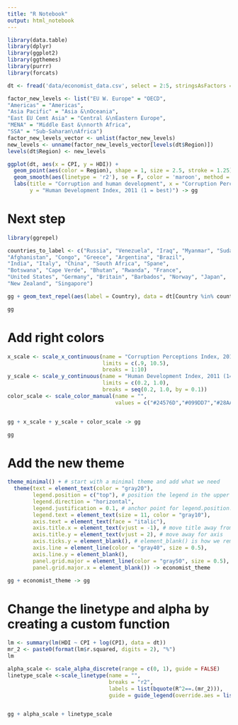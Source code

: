 ```yaml
---
title: "R Notebook"
output: html_notebook
---
```




```r
library(data.table)
library(dplyr)
library(ggplot2)
library(ggthemes)
library(purrr)
library(forcats)

dt <- fread('data/economist_data.csv', select = 2:5, stringsAsFactors = T)

factor_new_levels <- list("EU W. Europe" = "OECD",
"Americas" = "Americas",
"Asia Pacific" = "Asia &\nOceania",
"East EU Cemt Asia" = "Central &\nEastern Europe",
"MENA" = "Middle East &\nnorth Africa",
"SSA" = "Sub-Saharan\nAfrica")
factor_new_levels_vector <- unlist(factor_new_levels)
new_levels <- unname(factor_new_levels_vector[levels(dt$Region)])
levels(dt$Region) <- new_levels

ggplot(dt, aes(x = CPI, y = HDI)) + 
  geom_point(aes(color = Region), shape = 1, size = 2.5, stroke = 1.25) + 
  geom_smooth(aes(linetype = 'r2'), se = F, color = 'maroon', method = 'lm', formula = y ~ x + log(x)) + 
  labs(title = "Corruption and human development", x = "Corruption Perceptions Index, 2011 (10 = least corrupt)", 
       y = "Human Development Index, 2011 (1 = best)") -> gg

```
# Next step
```r
library(ggrepel)

countries_to_label <- c("Russia", "Venezuela", "Iraq", "Myanmar", "Sudan",
"Afghanistan", "Congo", "Greece", "Argentina", "Brazil",
"India", "Italy", "China", "South Africa", "Spane",
"Botswana", "Cape Verde", "Bhutan", "Rwanda", "France",
"United States", "Germany", "Britain", "Barbados", "Norway", "Japan",
"New Zealand", "Singapore")

gg + geom_text_repel(aes(label = Country), data = dt[Country %in% countries_to_label], color = 'grey20', force = 10) -> gg

gg
```
# Add right colors
```r
x_scale <- scale_x_continuous(name = "Corruption Perceptions Index, 2011 (10=least corrupt)",
                              limits = c(.9, 10.5),
                              breaks = 1:10)
y_scale <- scale_y_continuous(name = "Human Development Index, 2011 (1=Best)",
                              limits = c(0.2, 1.0),
                              breaks = seq(0.2, 1.0, by = 0.1))
color_scale <- scale_color_manual(name = "",
                                  values = c("#24576D","#099DD7","#28AADC","#248E84","#F2583F","#96503F"))


gg + x_scale + y_scale + color_scale -> gg

gg
```
# Add the new theme
```r
theme_minimal() + # start with a minimal theme and add what we need
  theme(text = element_text(color = "gray20"),
        legend.position = c("top"), # position the legend in the upper left
        legend.direction = "horizontal",
        legend.justification = 0.1, # anchor point for legend.position.
        legend.text = element_text(size = 11, color = "gray10"),
        axis.text = element_text(face = "italic"),
        axis.title.x = element_text(vjust = -1), # move title away from axis
        axis.title.y = element_text(vjust = 2), # move away for axis
        axis.ticks.y = element_blank(), # element_blank() is how we remove elements
        axis.line = element_line(color = "gray40", size = 0.5),
        axis.line.y = element_blank(),
        panel.grid.major = element_line(color = "gray50", size = 0.5),
        panel.grid.major.x = element_blank()) -> economist_theme

gg + economist_theme -> gg
```

# Change the linetype and alpha by creating a custom function

```r
lm <- summary(lm(HDI ~ CPI + log(CPI), data = dt))
mr_2 <- paste0(format(lm$r.squared, digits = 2), "%")
lm

alpha_scale <- scale_alpha_discrete(range = c(0, 1), guide = FALSE)
linetype_scale <-scale_linetype(name = "",
                                breaks = "r2",
                                labels = list(bquote(R^2==.(mr_2))),
                                guide = guide_legend(override.aes = list(linetype = 1, size = 2, color = "red")))


gg + alpha_scale + linetype_scale
```

